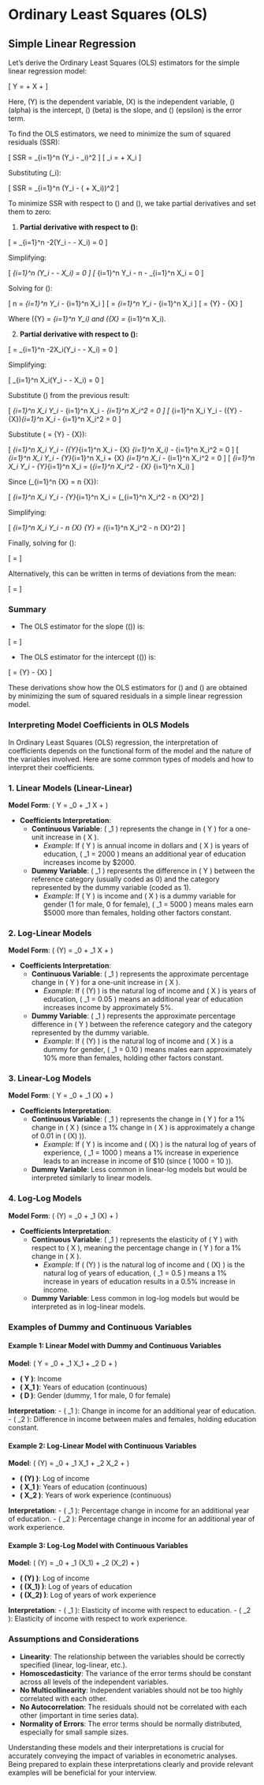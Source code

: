 # Ordinary Least Squares (OLS)

## Simple Linear Regression

 Let's derive the Ordinary Least Squares (OLS) estimators for the simple linear regression model:

\[ Y = \alpha + \beta X + \epsilon \]

Here, \(Y\) is the dependent variable, \(X\) is the independent variable, \(\alpha\) (alpha) is the intercept, \(\beta\) (beta) is the slope, and \(\epsilon\) (epsilon) is the error term.

To find the OLS estimators, we need to minimize the sum of squared residuals (SSR):

\[ SSR = \sum_{i=1}^n (Y_i - \hat{Y}_i)^2 \]
\[ \hat{Y}_i = \hat{\alpha} + \hat{\beta} X_i \]

Substituting \(\hat{Y}_i\):

\[ SSR = \sum_{i=1}^n (Y_i - (\hat{\alpha} + \hat{\beta} X_i))^2 \]

To minimize SSR with respect to \(\hat{\alpha}\) and \(\hat{\beta}\), we take partial derivatives and set them to zero:

1. **Partial derivative with respect to \(\hat{\alpha}\):**

\[ \frac{\partial SSR}{\partial \hat{\alpha}} = \sum_{i=1}^n -2(Y_i - \hat{\alpha} - \hat{\beta} X_i) = 0 \]

Simplifying:

\[ \sum_{i=1}^n (Y_i - \hat{\alpha} - \hat{\beta} X_i) = 0 \]
\[ \sum_{i=1}^n Y_i - n\hat{\alpha} - \hat{\beta}\sum_{i=1}^n X_i = 0 \]

Solving for \(\hat{\alpha}\):

\[ n\hat{\alpha} = \sum_{i=1}^n Y_i - \hat{\beta} \sum_{i=1}^n X_i \]
\[ \hat{\alpha} = \frac{1}{n} \sum_{i=1}^n Y_i - \hat{\beta} \frac{1}{n} \sum_{i=1}^n X_i \]
\[ \hat{\alpha} = \bar{Y} - \hat{\beta} \bar{X} \]

Where \(\bar{Y} = \frac{1}{n} \sum_{i=1}^n Y_i\) and \(\bar{X} = \frac{1}{n} \sum_{i=1}^n X_i\).

2. **Partial derivative with respect to \(\hat{\beta}\):**

\[ \frac{\partial SSR}{\partial \hat{\beta}} = \sum_{i=1}^n -2X_i(Y_i - \hat{\alpha} - \hat{\beta} X_i) = 0 \]

Simplifying:

\[ \sum_{i=1}^n X_i(Y_i - \hat{\alpha} - \hat{\beta} X_i) = 0 \]

Substitute \(\hat{\alpha}\) from the previous result:

\[ \sum_{i=1}^n X_i Y_i - \hat{\alpha}\sum_{i=1}^n X_i - \hat{\beta}\sum_{i=1}^n X_i^2 = 0 \]
\[ \sum_{i=1}^n X_i Y_i - (\bar{Y} - \hat{\beta} \bar{X})\sum_{i=1}^n X_i - \hat{\beta}\sum_{i=1}^n X_i^2 = 0 \]

Substitute \(\hat{\alpha} = \bar{Y} - \hat{\beta} \bar{X}\):

\[ \sum_{i=1}^n X_i Y_i - (\bar{Y}\sum_{i=1}^n X_i - \hat{\beta} \bar{X} \sum_{i=1}^n X_i) - \hat{\beta}\sum_{i=1}^n X_i^2 = 0 \]
\[ \sum_{i=1}^n X_i Y_i - \bar{Y}\sum_{i=1}^n X_i + \hat{\beta} \bar{X} \sum_{i=1}^n X_i - \hat{\beta}\sum_{i=1}^n X_i^2 = 0 \]
\[ \sum_{i=1}^n X_i Y_i - \bar{Y}\sum_{i=1}^n X_i = \hat{\beta}\left(\sum_{i=1}^n X_i^2 - \bar{X} \sum_{i=1}^n X_i\right) \]

Since \(\sum_{i=1}^n \bar{X} = n \bar{X}\):

\[ \sum_{i=1}^n X_i Y_i - \bar{Y}\sum_{i=1}^n X_i = \hat{\beta}\left(\sum_{i=1}^n X_i^2 - n \bar{X}^2\right) \]

Simplifying:

\[ \sum_{i=1}^n X_i Y_i - n \bar{X} \bar{Y} = \hat{\beta}\left(\sum_{i=1}^n X_i^2 - n \bar{X}^2\right) \]

Finally, solving for \(\hat{\beta}\):

\[ \hat{\beta} = \frac{\sum_{i=1}^n X_i Y_i - n \bar{X} \bar{Y}}{\sum_{i=1}^n X_i^2 - n \bar{X}^2} \]

Alternatively, this can be written in terms of deviations from the mean:

\[ \hat{\beta} = \frac{\sum_{i=1}^n (X_i - \bar{X})(Y_i - \bar{Y})}{\sum_{i=1}^n (X_i - \bar{X})^2} \]

### Summary

- The OLS estimator for the slope (\(\beta\)) is:

\[ \hat{\beta} = \frac{\sum_{i=1}^n (X_i - \bar{X})(Y_i - \bar{Y})}{\sum_{i=1}^n (X_i - \bar{X})^2} \]

- The OLS estimator for the intercept (\(\alpha\)) is:

\[ \hat{\alpha} = \bar{Y} - \hat{\beta} \bar{X} \]

These derivations show how the OLS estimators for \(\beta\) and \(\alpha\) are obtained by minimizing the sum of squared residuals in a simple linear regression model.


### Interpreting Model Coefficients in OLS Models

In Ordinary Least Squares (OLS) regression, the interpretation of coefficients depends on the functional form of the model and the nature of the variables involved. Here are some common types of models and how to interpret their coefficients.

### 1. Linear Models (Linear-Linear)

**Model Form**: \( Y = \beta_0 + \beta_1 X + \epsilon \)

- **Coefficients Interpretation**:
  - **Continuous Variable**: \( \beta_1 \) represents the change in \( Y \) for a one-unit increase in \( X \).
    - *Example*: If \( Y \) is annual income in dollars and \( X \) is years of education, \( \beta_1 = 2000 \) means an additional year of education increases income by $2000.
  - **Dummy Variable**: \( \beta_1 \) represents the difference in \( Y \) between the reference category (usually coded as 0) and the category represented by the dummy variable (coded as 1).
    - *Example*: If \( Y \) is income and \( X \) is a dummy variable for gender (1 for male, 0 for female), \( \beta_1 = 5000 \) means males earn $5000 more than females, holding other factors constant.

### 2. Log-Linear Models

**Model Form**: \( \log(Y) = \beta_0 + \beta_1 X + \epsilon \)

- **Coefficients Interpretation**:
  - **Continuous Variable**: \( \beta_1 \) represents the approximate percentage change in \( Y \) for a one-unit increase in \( X \).
    - *Example*: If \( \log(Y) \) is the natural log of income and \( X \) is years of education, \( \beta_1 = 0.05 \) means an additional year of education increases income by approximately 5%.
  - **Dummy Variable**: \( \beta_1 \) represents the approximate percentage difference in \( Y \) between the reference category and the category represented by the dummy variable.
    - *Example*: If \( \log(Y) \) is the natural log of income and \( X \) is a dummy for gender, \( \beta_1 = 0.10 \) means males earn approximately 10% more than females, holding other factors constant.

### 3. Linear-Log Models

**Model Form**: \( Y = \beta_0 + \beta_1 \log(X) + \epsilon \)

- **Coefficients Interpretation**:
  - **Continuous Variable**: \( \beta_1 \) represents the change in \( Y \) for a 1% change in \( X \) (since a 1% change in \( X \) is approximately a change of 0.01 in \( \log(X) \)).
    - *Example*: If \( Y \) is income and \( \log(X) \) is the natural log of years of experience, \( \beta_1 = 1000 \) means a 1% increase in experience leads to an increase in income of $10 (since \( 1000 \times 0.01 = 10 \)).
  - **Dummy Variable**: Less common in linear-log models but would be interpreted similarly to linear models.

### 4. Log-Log Models

**Model Form**: \( \log(Y) = \beta_0 + \beta_1 \log(X) + \epsilon \)

- **Coefficients Interpretation**:
  - **Continuous Variable**: \( \beta_1 \) represents the elasticity of \( Y \) with respect to \( X \), meaning the percentage change in \( Y \) for a 1% change in \( X \).
    - *Example*: If \( \log(Y) \) is the natural log of income and \( \log(X) \) is the natural log of years of education, \( \beta_1 = 0.5 \) means a 1% increase in years of education results in a 0.5% increase in income.
  - **Dummy Variable**: Less common in log-log models but would be interpreted as in log-linear models.

### Examples of Dummy and Continuous Variables

#### Example 1: Linear Model with Dummy and Continuous Variables

**Model**: \( Y = \beta_0 + \beta_1 X_1 + \beta_2 D + \epsilon \)

- **\( Y \)**: Income
- **\( X_1 \)**: Years of education (continuous)
- **\( D \)**: Gender (dummy, 1 for male, 0 for female)

**Interpretation**:
- \( \beta_1 \): Change in income for an additional year of education.
- \( \beta_2 \): Difference in income between males and females, holding education constant.

#### Example 2: Log-Linear Model with Continuous Variables

**Model**: \( \log(Y) = \beta_0 + \beta_1 X_1 + \beta_2 X_2 + \epsilon \)

- **\( \log(Y) \)**: Log of income
- **\( X_1 \)**: Years of education (continuous)
- **\( X_2 \)**: Years of work experience (continuous)

**Interpretation**:
- \( \beta_1 \): Percentage change in income for an additional year of education.
- \( \beta_2 \): Percentage change in income for an additional year of work experience.

#### Example 3: Log-Log Model with Continuous Variables

**Model**: \( \log(Y) = \beta_0 + \beta_1 \log(X_1) + \beta_2 \log(X_2) + \epsilon \)

- **\( \log(Y) \)**: Log of income
- **\( \log(X_1) \)**: Log of years of education
- **\( \log(X_2) \)**: Log of years of work experience

**Interpretation**:
- \( \beta_1 \): Elasticity of income with respect to education.
- \( \beta_2 \): Elasticity of income with respect to work experience.

### Assumptions and Considerations

- **Linearity**: The relationship between the variables should be correctly specified (linear, log-linear, etc.).
- **Homoscedasticity**: The variance of the error terms should be constant across all levels of the independent variables.
- **No Multicollinearity**: Independent variables should not be too highly correlated with each other.
- **No Autocorrelation**: The residuals should not be correlated with each other (important in time series data).
- **Normality of Errors**: The error terms should be normally distributed, especially for small sample sizes.

Understanding these models and their interpretations is crucial for accurately conveying the impact of variables in econometric analyses. Being prepared to explain these interpretations clearly and provide relevant examples will be beneficial for your interview.

